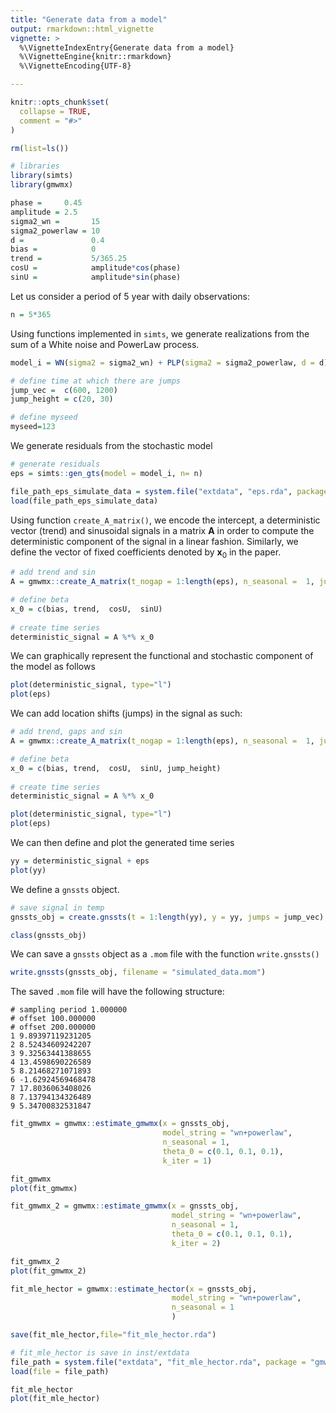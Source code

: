 ```yaml
---
title: "Generate data from a model"
output: rmarkdown::html_vignette
vignette: >
  %\VignetteIndexEntry{Generate data from a model}
  %\VignetteEngine{knitr::rmarkdown}
  %\VignetteEncoding{UTF-8}

---
```

```r
knitr::opts_chunk$set(
  collapse = TRUE,
  comment = "#>"
)

```

```r
rm(list=ls())
```


```r
# libraries
library(simts)
library(gmwmx)
```


```r
phase =     0.45
amplitude = 2.5
sigma2_wn =       15
sigma2_powerlaw = 10
d =               0.4
bias =            0
trend =           5/365.25
cosU =            amplitude*cos(phase)
sinU =            amplitude*sin(phase)
```


Let us consider a period of 5 year with daily observations:
```r
n = 5*365
```

Using functions implemented in `simts`, we generate realizations from the sum of a White noise and PowerLaw process.
```r
model_i = WN(sigma2 = sigma2_wn) + PLP(sigma2 = sigma2_powerlaw, d = d)
```


```r
# define time at which there are jumps
jump_vec =  c(600, 1200)
jump_height = c(20, 30)

# define myseed
myseed=123
```

We generate residuals from the stochastic model
```r
# generate residuals
eps = simts::gen_gts(model = model_i, n= n)
```

```r
file_path_eps_simulate_data = system.file("extdata", "eps.rda", package = "gmwmx", mustWork = T)
load(file_path_eps_simulate_data)
```


Using function `create_A_matrix()`, we encode the intercept, a deterministic vector (trend) and sinusoidal signals in a matrix $\boldsymbol{A}$ in order to compute the deterministic component of the signal in a linear fashion. Similarly, we define the vector of fixed coefficients denoted by $\boldsymbol{x}_0$ in the paper.

```r
# add trend and sin
A = gmwmx::create_A_matrix(t_nogap = 1:length(eps), n_seasonal =  1, jumps = NULL)

# define beta
x_0 = c(bias, trend,  cosU,  sinU)
  
# create time series
deterministic_signal = A %*% x_0
```

We can graphically represent the functional and stochastic component of the model as follows
```r
plot(deterministic_signal, type="l")
plot(eps)
```

We can add location shifts (jumps) in the signal as such: 
```r
# add trend, gaps and sin
A = gmwmx::create_A_matrix(t_nogap = 1:length(eps), n_seasonal =  1, jumps = jump_vec)

# define beta
x_0 = c(bias, trend,  cosU,  sinU, jump_height)
  
# create time series
deterministic_signal = A %*% x_0
```

```r
plot(deterministic_signal, type="l")
plot(eps)
```


We can then define and plot the generated time series
```r
yy = deterministic_signal + eps
plot(yy)
```

We define a `gnssts` object.
```r
# save signal in temp
gnssts_obj = create.gnssts(t = 1:length(yy), y = yy, jumps = jump_vec)
```

```r
class(gnssts_obj)
```
We can save a `gnssts` object as a `.mom` file with the function `write.gnssts()`
```r
write.gnssts(gnssts_obj, filename = "simulated_data.mom")
```

The saved `.mom` file will have the following structure:

```
# sampling period 1.000000
# offset 100.000000
# offset 200.000000
1 9.89397119231205
2 8.52434609242207
3 9.32563441388655
4 13.4598690226589
5 8.21468271071893
6 -1.62924569468478
7 17.8036063408026
8 7.13794134326489
9 5.34700832531847
```

```r
fit_gmwmx = gmwmx::estimate_gmwmx(x = gnssts_obj,
                                  model_string = "wn+powerlaw",
                                  n_seasonal = 1,
                                  theta_0 = c(0.1, 0.1, 0.1),
                                  k_iter = 1)

fit_gmwmx
plot(fit_gmwmx)
```


```r
fit_gmwmx_2 = gmwmx::estimate_gmwmx(x = gnssts_obj,
                                    model_string = "wn+powerlaw",
                                    n_seasonal = 1,
                                    theta_0 = c(0.1, 0.1, 0.1),
                                    k_iter = 2)

fit_gmwmx_2
plot(fit_gmwmx_2)
```

```r
fit_mle_hector = gmwmx::estimate_hector(x = gnssts_obj,
                                    model_string = "wn+powerlaw",
                                    n_seasonal = 1
                                    )


```


```r
save(fit_mle_hector,file="fit_mle_hector.rda")
```


```r
# fit_mle_hector is save in inst/extdata
file_path = system.file("extdata", "fit_mle_hector.rda", package = "gmwmx", mustWork = T)
load(file = file_path)
```

```r
fit_mle_hector
plot(fit_mle_hector)
```

